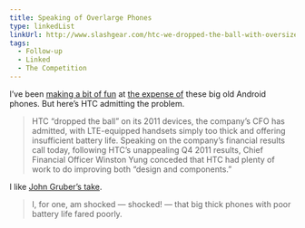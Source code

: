 ```yaml
---
title: Speaking of Overlarge Phones
type: linkedList
linkUrl: http://www.slashgear.com/htc-we-dropped-the-ball-with-oversized-lte-phones-06212197/
tags:
  - Follow-up
  - Linked
  - The Competition
---
```


I’ve been [making a bit of fun](/blog/2012/02/06/no-moon) at [the expense of](/blog/2012/02/07/galaxy-note-iphone) these big old Android phones. But here’s HTC admitting the problem.

> HTC “dropped the ball” on its 2011 devices, the company’s CFO has admitted, with LTE-equipped handsets simply too thick and offering insufficient battery life. Speaking on the company’s financial results call today, following HTC’s unappealing Q4 2011 results, Chief Financial Officer Winston Yung conceded that HTC had plenty of work to do improving both “design and components.”

I like [John Gruber’s take](http://daringfireball.net/linked/2012/02/06/whoops).

> I, for one, am shocked — shocked! — that big thick phones with poor battery life fared poorly.
